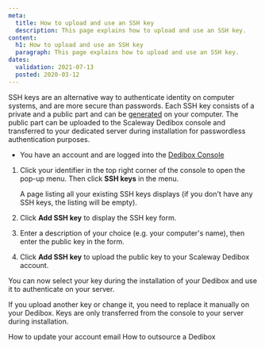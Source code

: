 ```yaml
---
meta:
  title: How to upload and use an SSH key
  description: This page explains how to upload and use an SSH key.
content:
  h1: How to upload and use an SSH key
  paragraph: This page explains how to upload and use an SSH key.
dates:
  validation: 2021-07-13
  posted: 2020-03-12
---
```


SSH keys are an alternative way to authenticate identity on computer systems, and are more secure than passwords. Each SSH key consists of a private and a public part and can be [generated](/console/my-project/how-to/create-ssh-key/) on your computer. The public part can be uploaded to the Scaleway Dedibox console and transferred to your dedicated server during installation for passwordless authentication purposes.

<Message type="requirement">

  - You have an account and are logged into the [Dedibox Console](https://console.online.net) 

</Message>

1. Click your identifier in the top right corner of the console to open the pop-up menu. Then click **SSH keys** in the menu.

    <Lightbox src="scaleway-dedibox-console-ssh-key-menu.png" width="300" alt="" />

    A page listing all your existing SSH keys displays (if you don't have any SSH keys, the listing will be empty).

2. Click **Add SSH key** to display the SSH key form.

3. Enter a description of your choice (e.g. your computer's name), then enter the public key in the form.

4. Click **Add SSH key** to upload the public key to your Scaleway Dedibox account.

You can now select your key during the installation of your Dedibox and use it to authenticate on your server.

<Message type="note">

If you upload another key or change it, you need to replace it manually on your Dedibox. Keys are only transferred from the console to your server during installation.

</Message>

<Navigation title="See Also">
  <PreviousButton to="/dedibox-console/my-account/how-to/update-email/">How to update your account email</PreviousButton>
  <NextButton to="/dedibox-console/my-account/how-to/outsource-dedibox/">How to outsource a Dedibox</NextButton>
</Navigation>